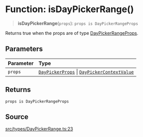 # Function: isDayPickerRange()

> **isDayPickerRange**(`props`): `props is DayPickerRangeProps`

Returns true when the props are of type [DayPickerRangeProps](/api/latest/interfaces/DayPickerRangeProps.mdx).

## Parameters

| Parameter | Type |
| :------ | :------ |
| `props` | [`DayPickerProps`](/api/latest/type-aliases/DayPickerProps.mdx) \| [`DayPickerContextValue`](/api/latest/interfaces/DayPickerContextValue.mdx) |

## Returns

`props is DayPickerRangeProps`

## Source

[src/types/DayPickerRange.ts:23](https://github.com/gpbl/react-day-picker/blob/6515ed496/src/types/DayPickerRange.ts#L23)
